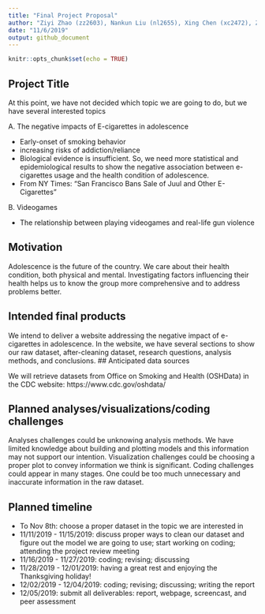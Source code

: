 ```yaml
---
title: "Final Project Proposal"
author: "Ziyi Zhao (zz2603), Nankun Liu (nl2655), Xing Chen (xc2472), Ziyang Chen (zc2443), Lu Chen (lc3391)"
date: "11/6/2019"
output: github_document
---
```


```r
knitr::opts_chunk$set(echo = TRUE)
```

## Project Title

At this point, we have not decided which topic we are going to do, but we have several interested topics

A. The negative impacts of E-cigarettes in adolescence

  - Early-onset of smoking behavior
  - increasing risks of addiction/reliance   
  - Biological evidence is insufficient. So, we need more statistical and epidemiological results to show the negative association between e-cigarettes usage and the health condition of adolescence.
  - From NY Times: “San Francisco Bans Sale of Juul and Other E-Cigarettes”

B. Videogames 

  - The relationship between playing videogames and real-life gun violence
  
## Motivation

Adolescence is the future of the country. We care about their health condition, both physical and mental. Investigating factors influencing their health helps us to know the group more comprehensive and to address problems better.

## Intended final products

We intend to deliver a website addressing the negative impact of e-cigarettes in adolescence. In the website, we have several sections to show our raw dataset, after-cleaning dataset, research questions, analysis methods, and conclusions. 
## Anticipated data sources

We will retrieve datasets from Office on Smoking and Health (OSHData) in the CDC website: https://www.cdc.gov/oshdata/

## Planned analyses/visualizations/coding challenges

Analyses challenges could be unknowing analysis methods. We have limited knowledge about building and plotting models and this information may not support our intention.
Visualization challenges could be choosing a proper plot to convey information we think is significant. 
Coding challenges could appear in many stages. One could be too much unnecessary and inaccurate information in the raw dataset. 

## Planned timeline

- To Nov 8th: choose a proper dataset in the topic we are interested in
- 11/11/2019 - 11/15/2019: discuss proper ways to clean our dataset and figure out the model we are going to use; start working on coding; attending the project review meeting
- 11/16/2019 - 11/27/2019: coding; revising; discussing
- 11/28/2019 - 12/01/2019: having a great rest and enjoying the Thanksgiving holiday!
- 12/02/2019 - 12/04/2019: coding; revising; discussing; writing the report
- 12/05/2019: submit all deliverables: report, webpage, screencast, and peer assessment






